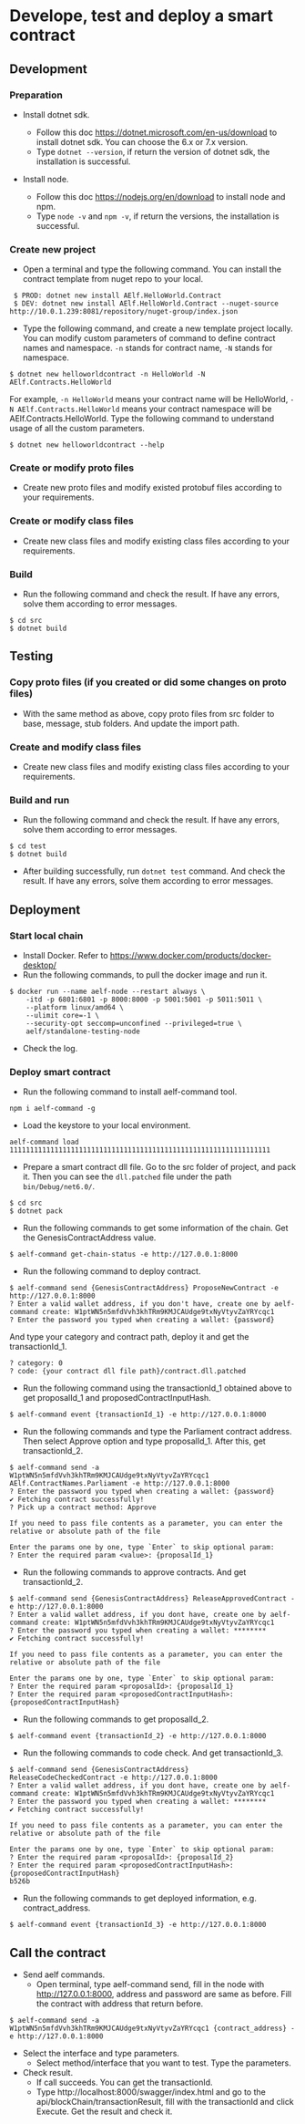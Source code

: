 # Develope, test and deploy a smart contract

## Development

### Preparation

- Install dotnet sdk.
  - Follow this doc https://dotnet.microsoft.com/en-us/download to install dotnet sdk. You can choose the 6.x or 7.x version.
  - Type ```dotnet --version```, if return the version of dotnet sdk, the installation is successful.

- Install node.
  - Follow this doc https://nodejs.org/en/download to install node and npm.
  - Type ```node -v``` and ```npm -v```, if return the versions, the installation is successful.


### Create new project

- Open a terminal and type the following command. You can install the contract template from nuget repo to your local.

```
 $ PROD: dotnet new install AElf.HelloWorld.Contract
 $ DEV: dotnet new install AElf.HelloWorld.Contract --nuget-source http://10.0.1.239:8081/repository/nuget-group/index.json
```

- Type the following command, and create a new template project locally. You can modify custom parameters of command to define contract names and namespace. ```-n``` stands for contract name, ```-N``` stands for namespace.

```
$ dotnet new helloworldcontract -n HelloWorld -N AElf.Contracts.HelloWorld
```

For example, ```-n HelloWorld``` means your contract name will be HelloWorld, ```-N AElf.Contracts.HelloWorld``` means your contract namespace will be AElf.Contracts.HelloWorld.
Type the following command to understand usage of all the custom parameters.

```
$ dotnet new helloworldcontract --help
```

### Create or modify proto files

- Create new proto files and modify existed protobuf files according to your requirements. 

### Create or modify class files

- Create new class files and modify existing class files according to your requirements.

### Build

- Run the following command and check the result. If have any errors, solve them according to error messages.

```
$ cd src
$ dotnet build
```

## Testing

### Copy proto files (if you created or did some changes on proto files)

- With the same method as above, copy proto files from src folder to base, message, stub folders. And update the import path.

### Create and modify class files

- Create new class files and modify existing class files according to your requirements.

### Build and run

- Run the following command and check the result. If have any errors, solve them according to error messages.

```
$ cd test
$ dotnet build
```

- After building successfully, run ```dotnet test``` command. And check the result. If have any errors, solve them according to error messages.

## Deployment

### Start local chain

- Install Docker. Refer to https://www.docker.com/products/docker-desktop/
- Run the following commands, to pull the docker image and run it.

```
$ docker run --name aelf-node --restart always \
    -itd -p 6801:6801 -p 8000:8000 -p 5001:5001 -p 5011:5011 \
    --platform linux/amd64 \
    --ulimit core=-1 \
    --security-opt seccomp=unconfined --privileged=true \
    aelf/standalone-testing-node
```

- Check the log.

### Deploy smart contract

- Run the following command to install aelf-command tool.

```
npm i aelf-command -g
```

- Load the keystore to your local environment.

```
aelf-command load 1111111111111111111111111111111111111111111111111111111111111111
```

- Prepare a smart contract dll file. Go to the src folder of project, and pack it. Then you can see the ```dll.patched``` file under the path `bin/Debug/net6.0/`.

```
$ cd src
$ dotnet pack
```

- Run the following commands to get some information of the chain. Get the GenesisContractAddress value.

```
$ aelf-command get-chain-status -e http://127.0.0.1:8000 
```

- Run the following command to deploy contract.

```
$ aelf-command send {GenesisContractAddress} ProposeNewContract -e http://127.0.0.1:8000
? Enter a valid wallet address, if you don't have, create one by aelf-command create: W1ptWN5n5mfdVvh3khTRm9KMJCAUdge9txNyVtyvZaYRYcqc1
? Enter the password you typed when creating a wallet: {password}
```

And type your category and contract path, deploy it and get the transactionId_1.
```
? category: 0
? code: {your contract dll file path}/contract.dll.patched
```

- Run the following command using the transactionId_1 obtained above to get proposalId_1 and proposedContractInputHash.

```
$ aelf-command event {transactionId_1} -e http://127.0.0.1:8000
```

- Run the following commands and type the Parliament contract address. Then select Approve option and type proposalId_1. After this, get transactionId_2.

```
$ aelf-command send -a W1ptWN5n5mfdVvh3khTRm9KMJCAUdge9txNyVtyvZaYRYcqc1 AElf.ContractNames.Parliament -e http://127.0.0.1:8000
? Enter the password you typed when creating a wallet: {password}
✔ Fetching contract successfully!
? Pick up a contract method: Approve

If you need to pass file contents as a parameter, you can enter the relative or absolute path of the file

Enter the params one by one, type `Enter` to skip optional param:
? Enter the required param <value>: {proposalId_1}
```

- Run the following commands to approve contracts. And get transactionId_2.

```
$ aelf-command send {GenesisContractAddress} ReleaseApprovedContract -e http://127.0.0.1:8000
? Enter a valid wallet address, if you dont have, create one by aelf-command create: W1ptWN5n5mfdVvh3khTRm9KMJCAUdge9txNyVtyvZaYRYcqc1
? Enter the password you typed when creating a wallet: ********
✔ Fetching contract successfully!

If you need to pass file contents as a parameter, you can enter the relative or absolute path of the file

Enter the params one by one, type `Enter` to skip optional param:
? Enter the required param <proposalId>: {proposalId_1}
? Enter the required param <proposedContractInputHash>: {proposedContractInputHash}
```

- Run the following commands to get proposalId_2.

```
$ aelf-command event {transactionId_2} -e http://127.0.0.1:8000
```

- Run the following commands to code check. And get transactionId_3.

```
$ aelf-command send {GenesisContractAddress} ReleaseCodeCheckedContract -e http://127.0.0.1:8000
? Enter a valid wallet address, if you dont have, create one by aelf-command create: W1ptWN5n5mfdVvh3khTRm9KMJCAUdge9txNyVtyvZaYRYcqc1
? Enter the password you typed when creating a wallet: ********
✔ Fetching contract successfully!

If you need to pass file contents as a parameter, you can enter the relative or absolute path of the file

Enter the params one by one, type `Enter` to skip optional param:
? Enter the required param <proposalId>: {proposalId_2}
? Enter the required param <proposedContractInputHash>: {proposedContractInputHash}
b526b
```

- Run the following commands to get deployed information, e.g. contract_address.

```
$ aelf-command event {transactionId_3} -e http://127.0.0.1:8000
```


## Call the contract

- Send aelf commands.
  - Open terminal, type aelf-command send, fill in the node with http://127.0.0.1:8000, address and password are same as before. Fill the contract with address that return before.
```
$ aelf-command send -a W1ptWN5n5mfdVvh3khTRm9KMJCAUdge9txNyVtyvZaYRYcqc1 {contract_address} -e http://127.0.0.1:8000
```
- Select the interface and type parameters.
  - Select method/interface that you want to test. Type the parameters.
- Check result.
  - If call succeeds. You can get the transactionId.
  - Type http://localhost:8000/swagger/index.html and go to the api/blockChain/transactionResult, fill with the transactionId and click Execute. Get the result and check it.
